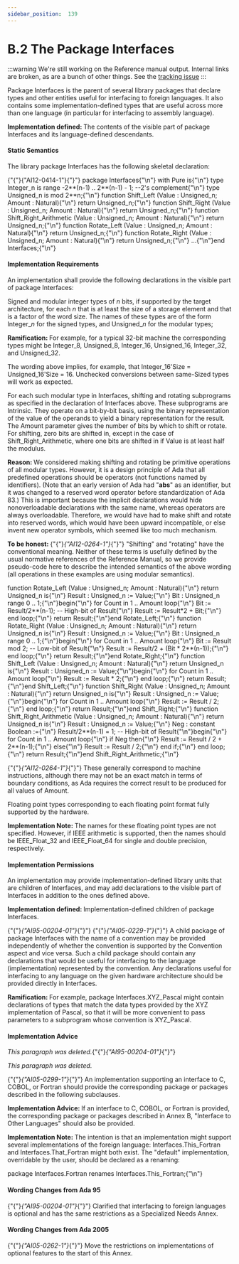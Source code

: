 ---
sidebar_position:  139
---

# B.2  The Package Interfaces

:::warning
We're still working on the Reference manual output.  Internal links are broken,
as are a bunch of other things.
See the [tracking issue](https://github.com/ada-lang-io/ada-lang-io/issues/20)
:::


<p>Package Interfaces is the parent of several library packages that declare types and other entities useful for interfacing to foreign languages. It also contains some implementation-defined types that are useful across more than one language (in particular for interfacing to assembly language). </p>
<p><strong>Implementation defined: </strong>The contents of the visible part of package Interfaces and its language-defined descendants.</p>

#### Static Semantics

<p>The library package Interfaces has the following skeletal declaration: </p>
<CodeBlock>
{"{"}{"AI12-0414-1"}{"}"} package Interfaces{"\n"}   with Pure is{"\n"}
</CodeBlock>

<CodeBlock>
   type Integer_n is range -2**(n-1) .. 2**(n-1) - 1;  --2's complement{"\n"}
</CodeBlock>

<CodeBlock>
   type Unsigned_n is mod 2**n;{"\n"}
</CodeBlock>

<CodeBlock>
   function Shift_Left  (Value : Unsigned_n; Amount : Natural){"\n"}      return Unsigned_n;{"\n"}   function Shift_Right (Value : Unsigned_n; Amount : Natural){"\n"}      return Unsigned_n;{"\n"}   function Shift_Right_Arithmetic (Value : Unsigned_n; Amount : Natural){"\n"}      return Unsigned_n;{"\n"}   function Rotate_Left  (Value : Unsigned_n; Amount : Natural){"\n"}      return Unsigned_n;{"\n"}   function Rotate_Right (Value : Unsigned_n; Amount : Natural){"\n"}      return Unsigned_n;{"\n"}   ...{"\n"}end Interfaces;{"\n"}
</CodeBlock>


#### Implementation Requirements

<p>An implementation shall provide the following declarations in the visible part of package Interfaces: </p>
<p>Signed and modular integer types of <em>n</em> bits, if supported by the target architecture, for each <em>n</em> that is at least the size of a storage element and that is a factor of the word size. The names of these types are of the form Integer_<em>n</em> for the signed types, and Unsigned_<em>n</em> for the modular types; </p>
<p><strong>Ramification: </strong>For example, for a typical 32-bit machine the corresponding types might be Integer_8, Unsigned_8, Integer_16, Unsigned_16, Integer_32, and Unsigned_32.</p>
<p>The wording above implies, for example, that Integer_16'Size = Unsigned_16'Size = 16. Unchecked conversions between same-Sized types will work as expected. </p>
<p>For each such modular type in Interfaces, shifting and rotating subprograms as specified in the declaration of Interfaces above. These subprograms are Intrinsic. They operate on a bit-by-bit basis, using the binary representation of the value of the operands to yield a binary representation for the result. The Amount parameter gives the number of bits by which to shift or rotate. For shifting, zero bits are shifted in, except in the case of Shift_Right_Arithmetic, where one bits are shifted in if Value is at least half the modulus. </p>
<p><strong>Reason: </strong>We considered making shifting and rotating be primitive operations of all modular types. However, it is a design principle of Ada that all predefined operations should be operators (not functions named by identifiers). (Note that an early version of Ada had "<strong>abs</strong>" as an identifier, but it was changed to a reserved word operator before standardization of Ada 83.) This is important because the implicit declarations would hide nonoverloadable declarations with the same name, whereas operators are always overloadable. Therefore, we would have had to make shift and rotate into reserved words, which would have been upward incompatible, or else invent new operator symbols, which seemed like too much mechanism. </p>
<p><strong>To be honest: </strong>{"{"}<em>{"AI12-0264-1"}</em>{"}"} "Shifting" and "rotating" have the conventional meaning. Neither of these terms is usefully defined by the usual normative references of the Reference Manual, so we provide pseudo-code here to describe the intended semantics of the above wording (all operations in these examples are using modular semantics).</p>
<CodeBlock>
function Rotate_Left (Value : Unsigned_n; Amount : Natural){"\n"}   return Unsigned_n is{"\n"}   Result : Unsigned_n := Value;{"\n"}   Bit : Unsigned_n range 0 .. 1;{"\n"}begin{"\n"}   for Count in 1 .. Amount loop{"\n"}      Bit := Result/2**(n-1); -- High-bit of Result{"\n"}      Result := Result*2 + Bit;{"\n"}   end loop;{"\n"}   return Result;{"\n"}end Rotate_Left;{"\n"}
</CodeBlock>

<CodeBlock>
function Rotate_Right (Value : Unsigned_n; Amount : Natural){"\n"}   return Unsigned_n is{"\n"}   Result : Unsigned_n := Value;{"\n"}   Bit : Unsigned_n range 0 .. 1;{"\n"}begin{"\n"}   for Count in 1 .. Amount loop{"\n"}      Bit := Result mod 2; -- Low-bit of Result{"\n"}      Result := Result/2 + (Bit * 2**(n-1));{"\n"}   end loop;{"\n"}   return Result;{"\n"}end Rotate_Right;{"\n"}
</CodeBlock>

<CodeBlock>
function Shift_Left (Value : Unsigned_n; Amount : Natural){"\n"}   return Unsigned_n is{"\n"}   Result : Unsigned_n := Value;{"\n"}begin{"\n"}   for Count in 1 .. Amount loop{"\n"}      Result := Result * 2;{"\n"}   end loop;{"\n"}   return Result;{"\n"}end Shift_Left;{"\n"}
</CodeBlock>

<CodeBlock>
function Shift_Right (Value : Unsigned_n; Amount : Natural){"\n"}   return Unsigned_n is{"\n"}   Result : Unsigned_n := Value;{"\n"}begin{"\n"}   for Count in 1 .. Amount loop{"\n"}      Result := Result / 2;{"\n"}   end loop;{"\n"}   return Result;{"\n"}end Shift_Right;{"\n"}
</CodeBlock>

<CodeBlock>
function Shift_Right_Arithmetic (Value : Unsigned_n; Amount : Natural){"\n"}   return Unsigned_n is{"\n"}   Result : Unsigned_n := Value;{"\n"}   Neg : constant Boolean :={"\n"}      Result/2**(n-1) = 1; -- High-bit of Result{"\n"}begin{"\n"}   for Count in 1 .. Amount loop{"\n"}      if Neg then{"\n"}         Result := Result / 2 + 2**(n-1);{"\n"}      else{"\n"}         Result := Result / 2;{"\n"}      end if;{"\n"}   end loop;{"\n"}   return Result;{"\n"}end Shift_Right_Arithmetic;{"\n"}
</CodeBlock>

<p>{"{"}<em>{"AI12-0264-1"}</em>{"}"} These generally correspond to machine instructions, although there may not be an exact match in terms of boundary conditions, as Ada requires the correct result to be produced for all values of Amount. </p>
<p>Floating point types corresponding to each floating point format fully supported by the hardware. </p>
<p><strong>Implementation Note: </strong>The names for these floating point types are not specified. However, if IEEE arithmetic is supported, then the names should be IEEE_Float_32 and IEEE_Float_64 for single and double precision, respectively.</p>

#### Implementation Permissions

<p>An implementation may provide implementation-defined library units that are children of Interfaces, and may add declarations to the visible part of Interfaces in addition to the ones defined above. </p>
<p><strong>Implementation defined: </strong>Implementation-defined children of package Interfaces.</p>
<p>{"{"}<em>{"AI95-00204-01"}</em>{"}"} {"{"}<em>{"AI05-0229-1"}</em>{"}"} A child package of package Interfaces with the name of a convention may be provided independently of whether the convention is supported by the Convention aspect and vice versa. Such a child package should contain any declarations that would be useful for interfacing to the language (implementation) represented by the convention. Any declarations useful for interfacing to any language on the given hardware architecture should be provided directly in Interfaces. </p>
<p><strong>Ramification: </strong>For example, package Interfaces.XYZ_Pascal might contain declarations of types that match the data types provided by the XYZ implementation of Pascal, so that it will be more convenient to pass parameters to a subprogram whose convention is XYZ_Pascal. </p>

#### Implementation Advice

<p><em>This paragraph was deleted.</em>{"{"}<em>{"AI95-00204-01"}</em>{"}"} </p>
<p><em>This paragraph was deleted.</em></p>
<p>{"{"}<em>{"AI05-0299-1"}</em>{"}"} An implementation supporting an interface to C, COBOL, or Fortran should provide the corresponding package or packages described in the following subclauses. </p>
<p><strong>Implementation Advice: </strong>If an interface to C, COBOL, or Fortran is provided, the corresponding package or packages described in Annex B, "Interface to Other Languages" should also be provided.</p>
<p><strong>Implementation Note: </strong>The intention is that an implementation might support several implementations of the foreign language: Interfaces.This_Fortran and Interfaces.That_Fortran might both exist. The "default" implementation, overridable by the user, should be declared as a renaming: </p>
<CodeBlock>
package Interfaces.Fortran renames Interfaces.This_Fortran;{"\n"}
</CodeBlock>


#### Wording Changes from Ada 95

<p>{"{"}<em>{"AI95-00204-01"}</em>{"}"} Clarified that interfacing to foreign languages is optional and has the same restrictions as a Specialized Needs Annex. </p>

#### Wording Changes from Ada 2005

<p>{"{"}<em>{"AI05-0262-1"}</em>{"}"} Move the restrictions on implementations of optional features to the start of this Annex. </p>
